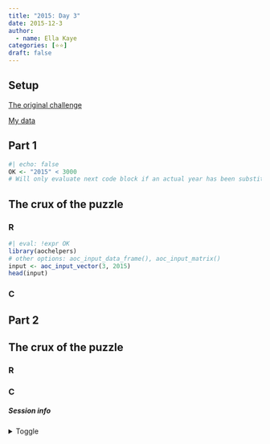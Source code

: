 ```yaml
---
title: "2015: Day 3"
date: 2015-12-3
author: 
  - name: Ella Kaye
categories: [⭐⭐]
draft: false
---
```


## Setup

[The original challenge](https://adventofcode.com/2015/day/3)

[My data](input){target="_blank"}

## Part 1

```r
#| echo: false
OK <- "2015" < 3000
# Will only evaluate next code block if an actual year has been substituted for the placeholder.
```

::: {.callout-note collapse="false" icon="false"}
## The crux of the puzzle

:::

### R

```r
#| eval: !expr OK
library(aochelpers)
# other options: aoc_input_data_frame(), aoc_input_matrix()
input <- aoc_input_vector(3, 2015)
head(input)
```

### C

## Part 2

::: {.callout-note collapse="false" icon="false"}
## The crux of the puzzle

:::

### R

### C


##### Session info {.appendix}

<details><summary>Toggle</summary>

```r
#| echo: false
library(sessioninfo)
# save the session info as an object
pkg_session <- session_info(pkgs = "attached")

# get the quarto version
quarto_version <- system("quarto --version", intern = TRUE)

# inject the quarto info
pkg_session$platform$quarto <- paste(
  system("quarto --version", intern = TRUE), 
  "@", 
  quarto::quarto_path()
  )

# print it out
pkg_session
```

</details>





